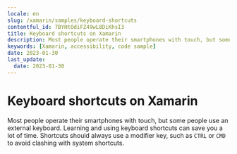 ```yaml
---
locale: en
slug: /xamarin/samples/keyboard-shortcuts
contentful_id: 7BYHtOdiFZ49wL8DiKhsI3
title: Keyboard shortcuts on Xamarin
description: Most people operate their smartphones with touch, but some people use an external keyboard.
keywords: [Xamarin, accessibility, code sample]
date: 2023-01-30
last_update:
  date: 2023-01-30
---
```


# Keyboard shortcuts on Xamarin

Most people operate their smartphones with touch, but some people use an external keyboard. Learning and using keyboard shortcuts can save you a lot of time. Shortcuts should always use a modifier key, such as `CTRL` or `CMD` to avoid clashing with system shortcuts.

<CodeSample id="keyboard-shortcuts" locale="en" platform="xamarin"/>
